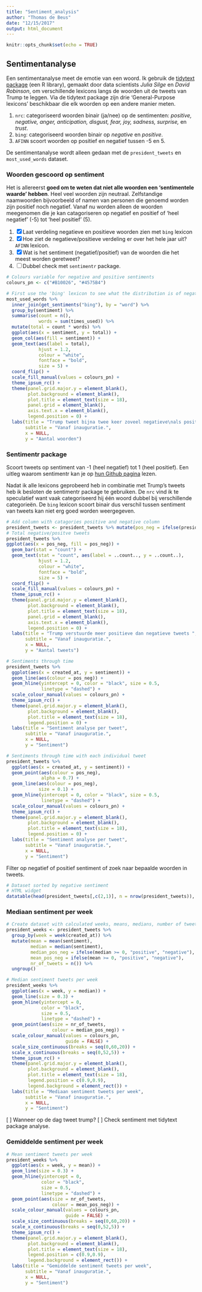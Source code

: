 ```yaml
---
title: "Sentiment_analysis"
author: "Thomas de Beus"
date: "12/15/2017"
output: html_document
---
```


```r
knitr::opts_chunk$set(echo = TRUE)
```

## Sentimentanalyse

Een sentimentanalyse meet de emotie van een woord. Ik gebruik de [tidytext package](http://tidytextmining.com) (een R library), gemaakt door data scientists *Julia Silge* en *David Robinson*, om verschillende lexicons langs de woorden uit de tweets van Trump te leggen. Via de tidytext package zijn drie 'General-Purpose lexicons' beschikbaar die elk woorden op een andere manier meten.

1. `nrc`: categoriseerd woorden binair (ja/nee) op de sentimenten: *positive, negative, anger, anticipation, disgust, fear, joy, sadness, surprise,* en *trust*.
2. `bing`: categoriseerd woorden binair op *negative* en *positive*.
3. `AFINN` scoort woorden op positief en negatief tussen -5 en 5.

De sentimentanalyse wordt alleen gedaan met de `president_tweets` en `most_used_words` dataset.

### Woorden gescoord op sentiment

Het is allereerst **goed om te weten dat niet alle woorden een 'sentimentele waarde' hebben**. Heel veel woorden zijn neutraal. Zelfstandige naamwoorden bijvoorbeeld of namen van personen die genoemd worden zijn positief noch negatief. Vanaf nu worden alleen de woorden meegenomen die je kan catagoriseren op negatief en positief of 'heel negatief' (-5) tot 'heel positief' (5).

1. [x] Laat verdeling negatieve en positieve woorden zien met `bing` lexicon
2. [x] Hoe ziet de negatieve/positieve verdeling er over het hele jaar uit? `AFINN` lexicon. 
3. [x] Wat is het sentiment (negatief/positief) van de woorden die het meest worden geretweet?
3. [ ] Dubbel check met `sentimentr` package.

```r
# Colours variable for negative and positive sentiments
colours_pn <- c("#B10026", "#4575B4")

# First use the 'bing' lexicon to see what the distribution is of negative and positive words
most_used_words %>% 
  inner_join(get_sentiments("bing"), by = "word") %>%
  group_by(sentiment) %>%
  summarise(count = n(),
            words = sum(times_used)) %>%
  mutate(total = count * words) %>%
  ggplot(aes(x = sentiment, y = total)) +
  geom_col(aes(fill = sentiment)) +
  geom_text(aes(label = total), 
            hjust = 1.2,
            colour = "white",
            fontface = "bold",
            size = 5) +
  coord_flip() +
  scale_fill_manual(values = colours_pn) +
  theme_ipsum_rc() +
  theme(panel.grid.major.y = element_blank(),
        plot.background = element_blank(),
        plot.title = element_text(size = 18),
        panel.grid = element_blank(),
        axis.text.x = element_blank(),
        legend.position = 0) +
  labs(title = "Trump tweet bijna twee keer zoveel negatieve\nals positieve woorden",
       subtitle = "Vanaf inauguratie.",
       x = NULL,
       y = "Aantal woorden")
```

### Sentimentr package
Scoort tweets op sentiment van -1 (heel negatief) tot 1 (heel positief). Een uitleg waarom sentimentr kan je op [hun Github pagina](https://github.com/trinker/sentimentr) lezen. 

Nadat ik alle lexicons geprobeerd heb in combinatie met Trump's tweets heb ik besloten de sentimentr package te gebruiken. De `nrc` vind ik te speculatief want vaak categoriseerd hij één woord dubbel bij verschillende categorieën. De `bing` lexicon scoort binair dus verschil tussen sentiment van tweets kan niet erg goed worden weergegeven. 

```r
# Add column with catagories positive and negative column
president_tweets <- president_tweets %>% mutate(pos_neg = ifelse(president_tweets$sentiment >= 0, "positive", "negative"))
# Total negative/positve tweets
president_tweets %>%
ggplot(aes(x = pos_neg, fill = pos_neg)) +
  geom_bar(stat = "count") +
  geom_text(stat = "count", aes(label = ..count.., y = ..count..), 
            hjust = 1.2,
            colour = "white",
            fontface = "bold",
            size = 5) +
  coord_flip() +
  scale_fill_manual(values = colours_pn) +
  theme_ipsum_rc() +
  theme(panel.grid.major.y = element_blank(),
        plot.background = element_blank(),
        plot.title = element_text(size = 18),
        panel.grid = element_blank(),
        axis.text.x = element_blank(),
        legend.position = 0) +
  labs(title = "Trump verstuurde meer positieve dan negatieve tweets ",
       subtitle = "Vanaf inauguratie.",
       x = NULL,
       y = "Aantal tweets")

```

```r
# Sentiments through time
president_tweets %>%
  ggplot(aes(x = created_at, y = sentiment)) +
  geom_line(aes(colour = pos_neg)) +
  geom_hline(yintercept = 0, color = "black", size = 0.5,
             linetype = "dashed") +
  scale_colour_manual(values = colours_pn) +
  theme_ipsum_rc() +
  theme(panel.grid.major.y = element_blank(),
        plot.background = element_blank(),
        plot.title = element_text(size = 18),
        legend.position = 0) +
  labs(title = "Sentiment analyse per tweet",
       subtitle = "Vanaf inauguratie.",
       x = NULL,
       y = "Sentiment")
```

```r
# Sentiments through time with each individual tweet
president_tweets %>%
  ggplot(aes(x = created_at, y = sentiment)) +
  geom_point(aes(colour = pos_neg),
             alpha = 0.7) +
  geom_line(aes(colour = pos_neg),
            size = 0.1) +
  geom_hline(yintercept = 0, color = "black", size = 0.5,
             linetype = "dashed") +
  scale_colour_manual(values = colours_pn) +
  theme_ipsum_rc() +
  theme(panel.grid.major.y = element_blank(),
        plot.background = element_blank(),
        plot.title = element_text(size = 18),
        legend.position = 0) +
  labs(title = "Sentiment analyse per tweet",
       subtitle = "Vanaf inauguratie.",
       x = NULL,
       y = "Sentiment")
```


Filter op negatief of positief sentiment of zoek naar bepaalde woorden in tweets.
```r
# Dataset sorted by negative sentiment
# HTML widget
datatable(head(president_tweets[,c(2,1)], n = nrow(president_tweets)), options = list(pageLength = 5))
```

### Mediaan sentiment per week

```r
# Create dataset with calculated weeks, means, medians, number of tweet per week
president_weeks <- president_tweets %>%
  group_by(week = week(created_at)) %>% 
  mutate(mean = mean(sentiment),
         median = median(sentiment),
         median_pos_neg = ifelse(median >= 0, "positive", "negative"),
         mean_pos_neg = ifelse(mean >= 0, "positive", "negative"),
         nr_of_tweets = n()) %>%
  ungroup()

# Median sentiment tweets per week
president_weeks %>%
  ggplot(aes(x = week, y = median)) +
  geom_line(size = 0.3) +
  geom_hline(yintercept = 0, 
             color = "black", 
             size = 0.5,
             linetype = "dashed") +  
  geom_point(aes(size = nr_of_tweets,
                 colour = median_pos_neg)) +
  scale_colour_manual(values = colours_pn,
                      guide = FALSE) +
  scale_size_continuous(breaks = seq(0,60,20)) +
  scale_x_continuous(breaks = seq(0,52,5)) +
  theme_ipsum_rc() +
  theme(panel.grid.major.y = element_blank(),
        plot.background = element_blank(),
        plot.title = element_text(size = 18),
        legend.position = c(0.9,0.9),
        legend.background = element_rect()) +
  labs(title = "Mediaan sentiment tweets per week",
       subtitle = "Vanaf inauguratie.",
       x = NULL,
       y = "Sentiment")  
```

[ ] Wanneer op de dag tweet trump?
[ ] Check sentiment met tidytext package analyse.

### Gemiddelde sentiment per week

```r
# Mean sentiment tweets per week
president_weeks %>%
  ggplot(aes(x = week, y = mean)) +
  geom_line(size = 0.3) +
  geom_hline(yintercept = 0, 
             color = "black", 
             size = 0.5,
             linetype = "dashed") +  
  geom_point(aes(size = nr_of_tweets,
                 colour = mean_pos_neg)) +
  scale_colour_manual(values = colours_pn,
                      guide = FALSE) +
  scale_size_continuous(breaks = seq(0,60,20)) +
  scale_x_continuous(breaks = seq(0,52,5)) +
  theme_ipsum_rc() +
  theme(panel.grid.major.y = element_blank(),
        plot.background = element_blank(),
        plot.title = element_text(size = 18),
        legend.position = c(0.9,0.9),
        legend.background = element_rect()) +
  labs(title = "Gemiddelde sentiment tweets per week",
       subtitle = "Vanaf inauguratie.",
       x = NULL,
       y = "Sentiment")  
  
```
